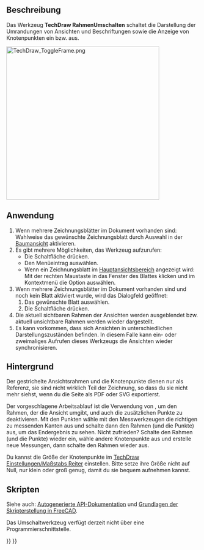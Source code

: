 <languages/>

{{Docnav/de
|[[TechDraw_ShareView/de|AnsichtTeilen]]
|[[TechDraw_ProjectShape/de|FormProjizieren]]
|[[TechDraw_Workbench/de|TechDraw]]
|IconL=TechDraw_ShareView.svg
|IconR=TechDraw_ProjectShape.svg
|IconC=Workbench_TechDraw.svg
}}

{{GuiCommand/de
|Name=TechDraw ToggleFrame
|Name/de=TechDraw RahmenUmschalten
|MenuLocation=TechDraw  → TechDraw Ansichten → Ansichtsrahmen ein- oder ausschalten
|Workbenches=[[TechDraw_Workbench/de|TechDraw]]
|SeeAlso=[[TechDraw_View/de|TechDraw Ansicht]]
}}

<span id="Description"></span>
==Beschreibung==

Das Werkzeug '''TechDraw RahmenUmschalten''' schaltet die Darstellung der Umrandungen von Ansichten und Beschriftungen sowie die Anzeige von Knotenpunkten ein bzw. aus.

[[Image:TechDraw_ToggleFrame.png|400px]]
{{Caption|links Umrandung eingeschaltet, rechts Umrandung ausgeschaltet}}

<span id="Usage"></span>
==Anwendung==

# Wenn mehrere Zeichnungsblätter im Dokument vorhanden sind: Wahlweise das gewünschte Zeichnungsblatt durch Auswahl in der [[Tree_view/de|Baumansicht]] aktivieren.
# Es gibt mehrere Möglichkeiten, das Werkzeug aufzurufen:
#* Die Schaltfläche {{Button|[[Image:TechDraw_ToggleFrame.svg|16px]] [[TechDraw_ToggleFrame/de|Ansichtsrahmen ein- oder ausschalten]]}} drücken.
#* Den Menüeintrag {{MenuCommand|TechDraw → TechDraw Ansichten → [[Image:TechDraw_ToggleFrame.svg|16px]] Ansichtsrahmen ein- oder ausschalten}} auswählen.
#* Wenn ein Zeichnungsblatt im [[Main_view_area/de|Hauptansichtsbereich]] angezeigt wird: Mit der rechten Maustaste in das Fenster des Blattes klicken und im Kontextmenü die Option {{MenuCommand|Toggle Frames}} auswählen.
# Wenn mehrere Zeichnungsblätter im Dokument vorhanden sind und noch kein Blatt aktiviert wurde, wird das Dialogfeld {{MenuCommand|Blattauswahl}} geöffnet:
## Das gewünschte Blatt auswählen.
## Die Schaltfläche {{Button|OK}} drücken.
# Die aktuell sichtbaren Rahmen der Ansichten werden ausgeblendet bzw. aktuell unsichtbare Rahmen werden wieder dargestellt.
# Es kann vorkommen, dass sich Ansichten in unterschiedlichen Darstellungszuständen befinden. In diesem Falle kann ein- oder zweimaliges Aufrufen dieses Werkzeugs die Ansichten wieder synchronisieren.

<span id="Background"></span>
== Hintergrund ==


Der gestrichelte Ansichtsrahmen und die Knotenpunkte dienen nur als Referenz, sie sind nicht wirklich Teil der Zeichnung, so dass du sie nicht mehr siehst, wenn du die Seite als PDF oder SVG exportierst.

Der vorgeschlagene Arbeitsablauf ist die Verwendung von {{Button|[[Image:TechDraw_ToggleFrame.svg|16px]] [[TechDraw_ToggleFrame/de|Ansichtsrahmen ein- oder ausschalten]]}}, um den Rahmen, der die Ansicht umgibt, und auch die zusätzlichen Punkte zu deaktivieren. Mit den Punkten wähle mit den Messwerkzeugen die richtigen zu messenden Kanten aus und schalte dann den Rahmen (und die Punkte) aus, um das Endergebnis zu sehen. Nicht zufrieden? Schalte den Rahmen (und die Punkte) wieder ein, wähle andere Knotenpunkte aus und erstelle neue Messungen, dann schalte den Rahmen wieder aus.

Du kannst die Größe der Knotenpunkte im [[TechDraw_Preferences/de#Skalieren|TechDraw Einstellungen/Maßstabs Reiter]] einstellen. Bitte setze ihre Größe nicht auf Null, nur klein oder groß genug, damit du sie bequem aufnehmen kannst.

<span id="Scripting"></span>
==Skripten==

Siehe auch: [https://freecad.github.io/SourceDoc/ Autogenerierte API-Dokumentation] und [[FreeCAD_Scripting_Basics/de|Grundlagen der Skripterstellung in FreeCAD]].

Das Umschaltwerkzeug verfügt derzeit nicht über eine Programmierschnittstelle.


{{Docnav/de
|[[TechDraw_ShareView/de|AnsichtTeilen]]
|[[TechDraw_ProjectShape/de|FormProjizieren]]
|[[TechDraw_Workbench/de|TechDraw]]
|IconL=TechDraw_ShareView.svg
|IconR=TechDraw_ProjectShape.svg
|IconC=Workbench_TechDraw.svg
}}

{{TechDraw_Tools_navi{{#translation:}}}}
{{Userdocnavi{{#translation:}}}}